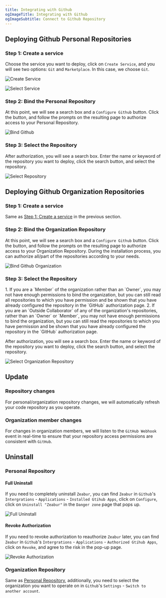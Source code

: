 ```yaml
---
title: Integrating with Github
ogImageTitle: Integrating with Github
ogImageSubtitle: Connect to Github Repository
---
```



## Deploying Github Personal Repositories
### Step 1: Create a service
Choose the service you want to deploy, click on `Create Service`, and you will see two options: `Git` and `Marketplace`. In this case, we choose `Git`.

![Create Service](/deploy/intergration/add-service.png)

![Select Service](/deploy/intergration/select-service.png)

### Step 2: Bind the Personal Repository
At this point, we will see a search box and a `Configure Github` button. Click the button, and follow the prompts on the resulting page to authorize access to your Personal Repository.

![Bind Github](/deploy/intergration/configure-github.png)

### Step 3: Select the Repository
After authorization, you will see a search box. Enter the name or keyword of the repository you want to deploy, click the search button, and select the repository.

![Select Repository](/deploy/intergration/select-repo.png)

## Deploying Github Organization Repositories
### Step 1: Create a service
Same as [Step 1: Create a service](/docs/en-US/intergration/github#step-1-create-a-service) in the previous section.

### Step 2: Bind the Organization Repository
At this point, we will see a search box and a `Configure Github` button. Click the button, and follow the prompts on the resulting page to authorize access to your Organization Repository. During the installation process, you can authorize all/part of the repositories according to your needs.

![Bind Github Organization](/deploy/intergration/configure-org.png)

### Step 3: Select the Repository
<Callout>
1. If you are a `Member` of the organization rather than an `Owner`, you may not have enough permissions to bind the organization, but you can still read all repositories to which you have permission and be shown that you have already configured the repository in the `GitHub` authorization page.
2. If you are an `Outside Collaborator` of any of the organization's repositories, rather than an `Owner` or `Member`, you may not have enough permissions to bind the organization, but you can still read the repositories to which you have permission and be shown that you have already configured the repository in the `GitHub` authorization page.
</Callout>

After authorization, you will see a search box. Enter the name or keyword of the repository you want to deploy, click the search button, and select the repository.

![Select Organization Repository](/deploy/intergration/select-org-repo.png)

## Update
### Repository changes
For personal/organization repository changes, we will automatically refresh your code repository as you operate.

### Organization member changes
For changes in organization members, we will listen to the `GitHub Webhook` event in real-time to ensure that your repository access permissions are consistent with `GitHub`.

## Uninstall
### Personal Repository
#### Full Uninstall
If you need to completely uninstall `Zeabur`, you can find `Zeabur` in `Github`'s `Intergrations` - `Applications` - `Installed Gtihub Apps`, click on `Configure`, click on `Uninstall "Zeabur"` in the `Danger zone` page that pops up.

![Full Uninstall](/deploy/intergration/uninstall-zeabur.png)

#### Revoke Authorization
If you need to revoke authorization to reauthorize `Zeabur` later, you can find `Zeabur` in `Github`'s `Intergrations` - `Applications` - `Authorized Gtihub Apps`, click on `Revoke`, and agree to the risk in the pop-up page.

![Revoke Authorization](/deploy/intergration/revoke-zeabur.png)

### Organization Repository
Same as [Personal Repository](/docs/en-US/intergration/github#personal-repositories), additionally, you need to select the organization you want to operate on in `Github`'s `Settings` - `Switch to another account`.